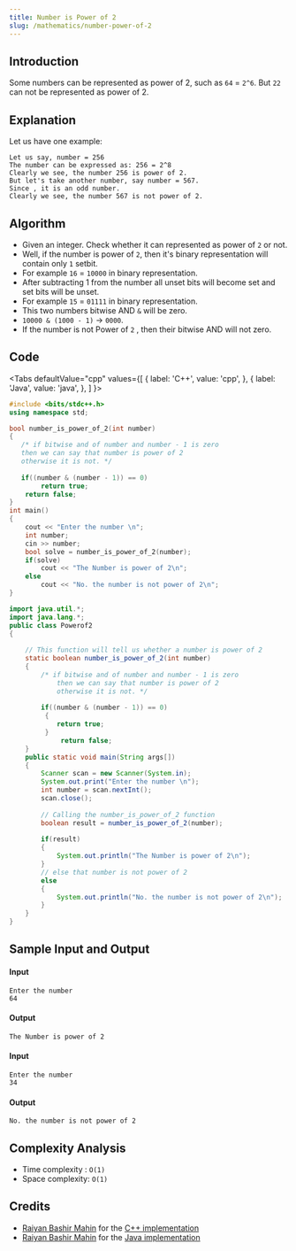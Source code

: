 ```yaml
---
title: Number is Power of 2
slug: /mathematics/number-power-of-2
---
```


## Introduction

Some numbers can be represented as power of 2, such as `64` = `2^6`. But `22` can not be represented as power of 2.

## Explanation

Let us have one example:

```
Let us say, number = 256
The number can be expressed as: 256 = 2^8
Clearly we see, the number 256 is power of 2.
But let's take another number, say number = 567.
Since , it is an odd number.
Clearly we see, the number 567 is not power of 2.
```

## Algorithm

 - Given an integer. Check whether it can represented as power of `2` or not.
 - Well, if the number is power of `2`, then it's binary representation will contain only `1` setbit.
 - For example `16` = `10000` in binary representation. 
 - After subtracting 1 from the number all unset bits will become set and set bits will be unset.
 - For example `15` = `01111` in binary representation.
 - This two numbers bitwise AND `&` will be zero.
 - `10000 & (1000 - 1)` -> `0000`.
 - If the number is not Power of `2` , then their bitwise AND will not zero. 

## Code


<Tabs
  defaultValue="cpp"
  values={[
    { label: 'C++', value: 'cpp', },
    { label: 'Java', value: 'java', },
  ]
}>

<TabItem value="cpp">

```cpp
#include <bits/stdc++.h>
using namespace std;

bool number_is_power_of_2(int number)
{
   /* if bitwise and of number and number - 1 is zero
   then we can say that number is power of 2
   otherwise it is not. */
   
   if((number & (number - 1)) == 0)
        return true;
    return false;
}
int main()
{
    cout << "Enter the number \n";
    int number;
    cin >> number;
    bool solve = number_is_power_of_2(number);
    if(solve)
        cout << "The Number is power of 2\n";
    else
        cout << "No. the number is not power of 2\n";
}

```

</TabItem>
<TabItem value="java">

```java
import java.util.*;
import java.lang.*;
public class Powerof2 
{
	
	// This function will tell us whether a number is power of 2
	static boolean number_is_power_of_2(int number) 
	{
	    /* if bitwise and of number and number - 1 is zero
            then we can say that number is power of 2
            otherwise it is not. */
	 
	    if((number & (number - 1)) == 0)
	     {
	        return true;
	     }
             return false;
	}
	public static void main(String args[]) 
	{
		Scanner scan = new Scanner(System.in);
		System.out.print("Enter the number \n");
		int number = scan.nextInt();
		scan.close();
		
		// Calling the number_is_power_of_2 function
		boolean result = number_is_power_of_2(number);
		
		if(result) 
		{
			System.out.println("The Number is power of 2\n");
		}
		// else that number is not power of 2
		else 
		{
			System.out.println("No. the number is not power of 2\n");
		}
	}
}
```

</TabItem>
</Tabs>

## Sample Input and Output

#### Input

```
Enter the number
64
```

#### Output

```
The Number is power of 2
```

#### Input

```
Enter the number
34
```

#### Output

```
No. the number is not power of 2
```

## Complexity Analysis

  - Time complexity : `O(1)`
  - Space complexity: `O(1)`

## Credits

  - [Raiyan Bashir Mahin](https://github.com/RaiyanMahin) for the [C++ implementation](https://github.com/TesseractCoding/NeoAlgo/blob/master/C-Plus-Plus/math/Check_whether_a_number_is_power_of_2.cpp)
  - [Raiyan Bashir Mahin](https://github.com/RaiyanMahin) for the [Java implementation](https://github.com/TesseractCoding/NeoAlgo/blob/master/Java/math/check_whether_a_number_is_power_of_2.java)
